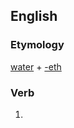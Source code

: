 ==English==

===Etymology===
[[water]] + [[-eth]]

===Verb===
{{infl|en|verb form}}

# {{archaic third-person singular of|water}}
